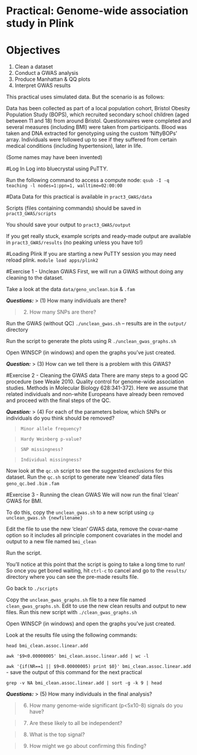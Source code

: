 # Practical: Genome-wide association study in Plink
# Objectives
1. Clean a dataset
2. Conduct a GWAS analysis
3. Produce Manhattan & QQ plots
4. Interpret GWAS results

This practical uses simulated data. But the scenario is as follows:

Data has been collected as part of a local population cohort, Bristol Obesity Population Study (BOPS), which recruited secondary school children (aged between 11 and 18) from around Bristol. Questionnaires were completed and several measures (including BMI) were taken from participants. Blood was taken and DNA extracted for genotyping using the custom 'NiftyBOPs' array. Individuals were followed up to see if they suffered from certain medical conditions (including hypertension), later in life.

(Some names may have been invented)


#Log In
Log into bluecrystal using PuTTY.

Run the following command to access a compute node:
`qsub -I -q teaching -l nodes=1:ppn=1, walltime=02:00:00`

#Data
Data for this practical is available in `pract3_GWAS/data`

Scripts (files containing commands) should be saved in `pract3_GWAS/scripts`

You should save your output to `pract3_GWAS/output`

If you get really stuck, example scripts and ready-made output are available in `pract3_GWAS/results` (no peaking unless you have to!)

#Loading Plink
If you are starting a new PuTTY session you may need reload plink.
`module load apps/plink2`

#Exercise 1 - Unclean GWAS
First, we will run a GWAS without doing any cleaning to the dataset.

Take a look at the data `data/geno_unclean.bim` & `.fam`

**_Questions:_**
> (1) How many individuals are there?

> (2) How many SNPs are there?

Run the GWAS (without QC) `./unclean_gwas.sh` – results are in the `output/` directory

Run the script to generate the plots using R `./unclean_gwas_graphs.sh`

Open WINSCP (in windows) and open the graphs you’ve just created.

**_Question:_**
> (3) How can we tell there is a problem with this GWAS?

#Exercise 2 - Cleaning the GWAS data
There are many steps to a good QC procedure (see Weale 2010. Quality control for genome-wide association studies. Methods in Molecular Biology 628:341-372). Here we assume that related individuals and non-white Europeans have already been removed and proceed with the final steps of the QC.

**_Question:_**
> (4) For each of the parameters below, which SNPs or individuals do you think should be removed?

>     Minor allele frequency?

>     Hardy Weinberg p-value?

>     SNP missingness?

>     Individual missingness?

Now look at the `qc.sh` script to see the suggested exclusions for this dataset. Run the `qc.sh` script to generate new ‘cleaned’ data files `geno_qc.bed` `.bim` `.fam`


#Exercise 3 - Running the clean GWAS
We will now run the final ‘clean’ GWAS for BMI.

To do this, copy the `unclean_gwas.sh` to a new script using `cp unclean_gwas.sh {newfilename}`

Edit the file to use the new ‘clean’ GWAS data, remove the covar-name option so it includes all principle component covariates in the model and output to a new file named `bmi_clean`

Run the script. 

You’ll notice at this point that the script is going to take a long time to run! So once you get bored waiting, hit `ctrl-c` to cancel and go to the `results/` directory where you can see the pre-made results file.

Go back to `./scripts`

Copy the `unclean_gwas_graphs.sh` file to a new file named `clean_gwas_graphs.sh`. Edit to use the new clean results and output to new files. Run this new script with `./clean_gwas_graphs.sh`

Open WINSCP (in windows) and open the graphs you’ve just created.

Look at the results file using the following commands:

`head bmi_clean.assoc.linear.add`

`awk '$9<0.00000005' bmi_clean.assoc.linear.add | wc -l`

`awk '{if(NR==1 || $9<0.00000005) print $0}' bmi_clean.assoc.linear.add` - save the output of this command for the next practical

`grep -v NA bmi_clean.assoc.linear.add | sort -g -k 9 | head`

**_Questions:_**
> (5) How many individuals in the final analysis?

> (6) How many genome-wide significant (p<5x10-8) signals do you have?

> (7) Are these likely to all be independent?

> (8) What is the top signal?

> (9) How might we go about confirming this finding?

